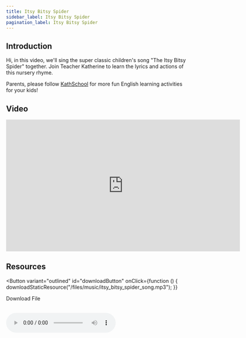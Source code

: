 ```yaml
---
title: Itsy Bitsy Spider
sidebar_label: Itsy Bitsy Spider
pagination_label: Itsy Bitsy Spider
---
```



## Introduction

Hi, in this video, we'll sing the super classic children's song "The Itsy Bitsy Spider" together. Join Teacher Katherine to learn the lyrics and actions of this nursery rhyme.

Parents, please follow [KathSchool](https://space.bilibili.com/20797715) for more fun English learning activities for your kids!

## Video

<iframe
  src="https://player.bilibili.com/player.html?bvid=BV1f94y1W7ET&cid=1&page=1"
  scrolling="no"
  border="0"
  frameborder="no"
  framespacing="0"
  allowfullscreen="true"
  width="640"
  height="360"
></iframe>

## Resources

<Button
  variant="outlined"
  id="downloadButton"
  onClick={function () {
    downloadStaticResource("/files/music/itsy_bitsy_spider_song.mp3");
  }}
>
  Download File
</Button>
<br />
<br />

<audio src="/files/music/itsy_bitsy_spider_song.mp3" controls>
  Audio playback is not supported in your browser. Please switch to a different browser or enable audio permissions in your browser's player.
</audio>
